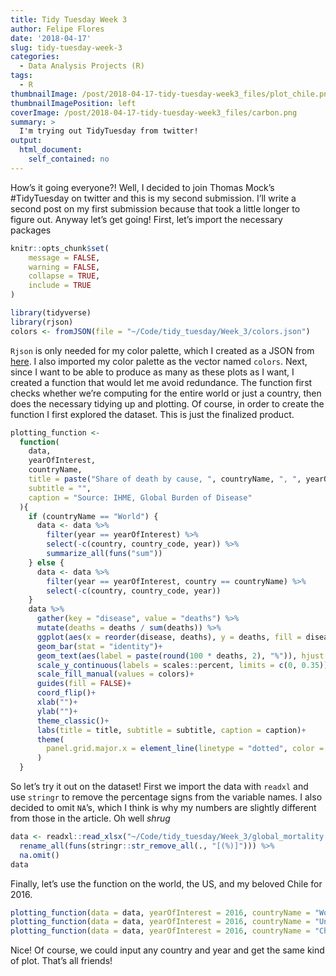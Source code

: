 ```yaml
---
title: Tidy Tuesday Week 3
author: Felipe Flores
date: '2018-04-17'
slug: tidy-tuesday-week-3
categories:
  - Data Analysis Projects (R)
tags:
  - R
thumbnailImage: /post/2018-04-17-tidy-tuesday-week3_files/plot_chile.png
thumbnailImagePosition: left
coverImage: /post/2018-04-17-tidy-tuesday-week3_files/carbon.png
summary: >
  I'm trying out TidyTuesday from twitter!
output: 
  html_document: 
    self_contained: no
---
```


How's it going everyone?! Well, I decided to join Thomas Mock's #TidyTuesday on twitter and this is my second submission. I'll write a second post on my first submission because that took a little longer to figure out. Anyway let's get going! First, let's import the necessary packages

```r
knitr::opts_chunk$set(
	message = FALSE,
	warning = FALSE,
	collapse = TRUE,
	include = TRUE
)
```

```r
library(tidyverse)
library(rjson)
colors <- fromJSON(file = "~/Code/tidy_tuesday/Week_3/colors.json")
```

`Rjson` is only needed for my color palette, which I created as a JSON from [here](http://tools.medialab.sciences-po.fr/iwanthue/). I also imported my color palette as the vector named `colors`. Next, since I want to be able to produce as many as these plots as I want, I created a function that would let me avoid redundance. The function first checks whether we're computing for the entire world or just a country, then does the necessary tidying up and plotting. Of course, in order to create the function I first explored the dataset. This is just the finalized product.


```r
plotting_function <- 
  function(
    data,
    yearOfInterest,
    countryName,
    title = paste("Share of death by cause, ", countryName, ", ", yearOfInterest, sep = ""),
    subtitle = "",
    caption = "Source: IHME, Global Burden of Disease"
  ){
    if (countryName == "World") {
      data <- data %>% 
        filter(year == yearOfInterest) %>% 
        select(-c(country, country_code, year)) %>% 
        summarize_all(funs("sum"))
    } else {
      data <- data %>%
        filter(year == yearOfInterest, country == countryName) %>%
        select(-c(country, country_code, year))
    }
    data %>% 
      gather(key = "disease", value = "deaths") %>% 
      mutate(deaths = deaths / sum(deaths)) %>% 
      ggplot(aes(x = reorder(disease, deaths), y = deaths, fill = disease))+
      geom_bar(stat = "identity")+
      geom_text(aes(label = paste(round(100 * deaths, 2), "%")), hjust = -0.1)+
      scale_y_continuous(labels = scales::percent, limits = c(0, 0.35))+
      scale_fill_manual(values = colors)+
      guides(fill = FALSE)+
      coord_flip()+
      xlab("")+
      ylab("")+
      theme_classic()+
      labs(title = title, subtitle = subtitle, caption = caption)+
      theme(
        panel.grid.major.x = element_line(linetype = "dotted", color = "#5043484A")
      )
  }
```

So let's try it out on the dataset! First we import the data with `readxl` and use `stringr` to remove the percentage signs from the variable names. I also decided to omit `NA`'s, which I think is why my numbers are slightly different from those in the article. Oh well *shrug*

```r
data <- readxl::read_xlsx("~/Code/tidy_tuesday/Week_3/global_mortality.xlsx") %>% 
  rename_all(funs(stringr::str_remove_all(., "[(%)]"))) %>% 
  na.omit() 
data
```

Finally, let's use the function on the world, the US, and my beloved Chile for 2016. 

```r
plotting_function(data = data, yearOfInterest = 2016, countryName = "World")
plotting_function(data = data, yearOfInterest = 2016, countryName = "United States")
plotting_function(data = data, yearOfInterest = 2016, countryName = "Chile")
```


Nice! Of course, we could input any country and year and get the same kind of plot. That's all friends!

